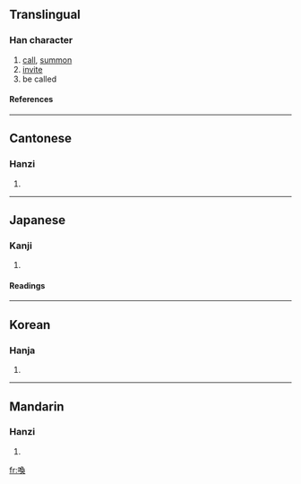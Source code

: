 {{see|唤}}

==Translingual==
===Han character===
{{Han char|rn=30|rad=口|as=09|sn=12|four=6703<sub>4</sub>|canj=口弓月大 (RNBK)}}
# [[call]], [[summon]]
# [[invite]]
# be called
====References====
{{Han ref|kx=0199.010|dkj=03953|dj=0420.250|hdz=10658.061|uh=559A|ud=21914|bh=B3EA|bd=46058}}
----
==Cantonese==
===Hanzi===
{{yue-hanzi|jyut=|y=wun6}}
# {{defn|Cantonese}}
----
==Japanese==
===Kanji===
{{ja-kanji|grade=c|rs=口09}}
# {{defn|Japanese}} 
====Readings====
{{ja-readings|on=[[かん]] (kan)|kun=[[よぶ]] (yobu)}}
----
==Korean==
===Hanja===
{{ko-hanja|hangeul=환|rv=hwan|mr=hwan}}
# {{defn|Korean}}
----
==Mandarin==
===Hanzi===
{{cmn-hanzi|sim=唤|pin=[[huàn]] ([[huan4]])|wg=huan<sup>4</sup>}}
# {{defn|Mandarin}}

[[fr:喚]]